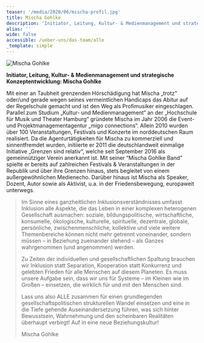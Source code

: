 ```yaml
---
teaser: '/media/2020/06/mischa-profil.jpg'
title: Mischa Gohlke
description: 'Initiator, Leitung, Kultur- & Medienmanagement und strategische Konzeptentwicklung '
alias: ''
wide: false
accessible: /ueber-uns/das-team/alle
_template: simple
---
```


![Mischa Gohlke](/media/2020/06/mischa-profil.jpg 'Mischa Gohlke')

**Initiator, Leitung, Kultur- & Medienmanagement und strategische Konzeptentwicklung: Mischa Gohlke**

Mit einer an Taubheit grenzenden Hörschädigung hat Mischa „trotz“ oder/und gerade wegen seines vermeintlichen Handicaps das Abitur auf der Regelschule gemacht und ist den Weg als Profimusiker eingeschlagen. Parallel zum Studium „Kultur- und Medienmanagement“ an der „Hochschule für Musik und Theater Hamburg“ gründete Mischa im Jahr 2006 die Event- und Projektmanagementagentur „migo connections“. Allein 2010 wurden über 100 Veranstaltungen, Festivals und Konzerte im norddeutschen Raum realisiert. Da die Agenturtätigkeiten für Mischa zu kommerziell und sinnentfremdet wurden, initiierte er 2011 die deutschlandweit einmalige Initiative „Grenzen sind relativ“, welche seit September 2016 als gemeinnütziger Verein anerkannt ist. Mit seiner “Mischa Gohlke Band” spielte er bereits auf zahlreichen Festivals & Veranstaltungen in der Republik und über ihre Grenzen hinaus, stets begleitet von einem außergewöhnlichen Medienecho. Darüber hinaus ist Mischa als Speaker, Dozent, Autor sowie als Aktivist, u.a. in der Friedensbewegung, europaweit unterwegs.

> Im Sinne eines ganzheitlichen Inklusionsverständnisses umfasst Inklusion alle Aspekte, die das Leben in einer komplexen heterogenen Gesellschaft ausmachen: soziale, bildungspolitische, wirtschaftliche, konsumelle, ökologische, kulturelle, spirituelle, dezentrale, globale, persönliche, zwischenmenschliche, kollektive und viele weitere Themenbereiche können nicht mehr getrennt voneinander, sondern müssen – in Beziehung zueinander stehend – als Ganzes wahrgenommen (und angenommen) werden.
>
> Zu Zeiten der individuellen und gesellschaftlichen Spaltung brauchen wir Inklusion statt Separation, Kooperation statt Konkurrenz und gelebten Frieden für alle Menschen auf diesem Planeten. Es muss unsere Aufgabe sein, dass wir uns für Systeme – im Kleinen wie im Großen – einsetzen, die wirklich für und mit den Menschen sind.
>
> Lass uns also ALLE zusammen für einen grundlegenden gesellschaftspolitischen strukturellen Wandel einsetzen und eine in die Tiefe gehende Auseinandersetzung führen, was sich hinter Bewusstsein, Wahrnehmung und den scheinbaren Realitäten überhaupt verbirgt! Auf in eine neue Beziehungskultur!
>
> Mischa Gohlke
